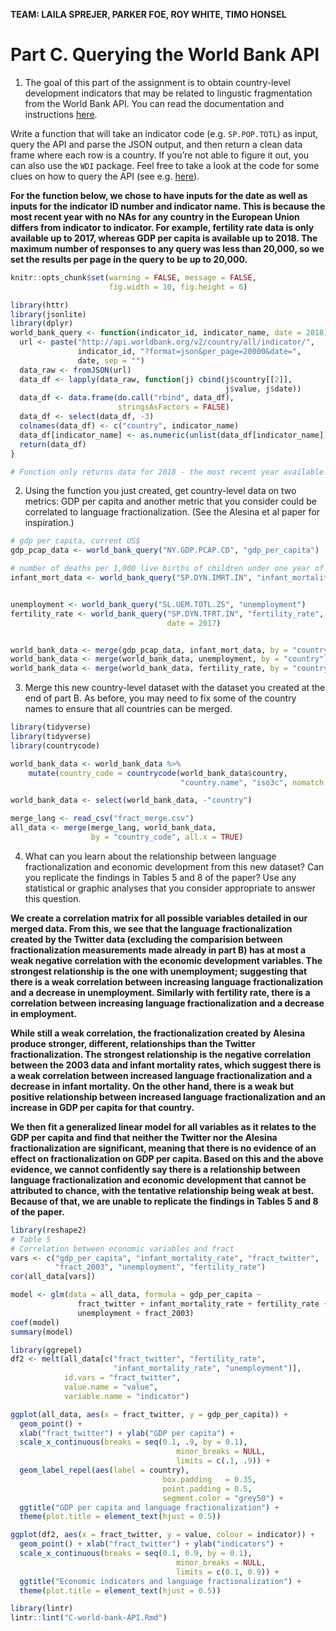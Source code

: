 **TEAM: LAILA SPREJER, PARKER FOE, ROY WHITE, TIMO HONSEL**

# Part C. Querying the World Bank API

1. The goal of this part of the assignment is to obtain country-level development indicators that may be related to lingustic fragmentation from the World Bank API. You can read the documentation and instructions [here](https://datahelpdesk.worldbank.org/knowledgebase/articles/898581-basic-api-call-structures).

Write a function that will take an indicator code (e.g. `SP.POP.TOTL`) as input, query the API and parse the JSON output, and then return a clean data frame where each row is a country. If you're not able to figure it out, you can also use the `WDI` package. Feel free to take a look at the code for some clues on how to query the API (see e.g. [here](https://github.com/vincentarelbundock/WDI/blob/master/R/WDI.R)). 

**For the function below, we chose to have inputs for the date as well as inputs for the indicator ID number and indicator name. This is because the most recent year with no NAs for any country in the European Union differs from indicator to indicator. For example, fertility rate data is only available up to 2017, whereas GDP per capita is available up to 2018. The maximum number of responses to any query was less than 20,000, so we set the results per page in the query to be up to 20,000.**

```{r global_options, include = FALSE}
knitr::opts_chunk$set(warning = FALSE, message = FALSE,
                      fig.width = 10, fig.height = 6)
```

```{r}
library(httr)
library(jsonlite)
library(dplyr)
world_bank_query <- function(indicator_id, indicator_name, date = 2018) {
  url <- paste("http://api.worldbank.org/v2/country/all/indicator/",
               indicator_id, "?format=json&per_page=20000&date=",
               date, sep = "")
  data_raw <- fromJSON(url)
  data_df <- lapply(data_raw, function(j) cbind(j$country[[2]],
                                                j$value, j$date))
  data_df <- data.frame(do.call("rbind", data_df),
                        stringsAsFactors = FALSE)
  data_df <- select(data_df, -3)
  colnames(data_df) <- c("country", indicator_name)
  data_df[indicator_name] <- as.numeric(unlist(data_df[indicator_name]))
  return(data_df)
}

# Function only returns data for 2018 - the most recent year available.
```


2. Using the function you just created, get country-level data on two metrics: GDP per capita and another metric that you consider could be correlated to language fractionalization. (See the Alesina et al paper for inspiration.)

```{r}
# gdp per capita, current US$
gdp_pcap_data <- world_bank_query("NY.GDP.PCAP.CD", "gdp_per_capita")

# number of deaths per 1,000 live births of children under one year of age
infant_mort_data <- world_bank_query("SP.DYN.IMRT.IN", "infant_mortality_rate")


unemployment <- world_bank_query("SL.UEM.TOTL.ZS", "unemployment")
fertility_rate <- world_bank_query("SP.DYN.TFRT.IN", "fertility_rate",
                                   date = 2017)


world_bank_data <- merge(gdp_pcap_data, infant_mort_data, by = "country")
world_bank_data <- merge(world_bank_data, unemployment, by = "country")
world_bank_data <- merge(world_bank_data, fertility_rate, by = "country")

```

3. Merge this new country-level dataset with the dataset you created at the end of part B. As before, you may need to fix some of the country names to ensure that all countries can be merged.

```{r}
library(tidyverse)
library(tidyverse)
library(countrycode)

world_bank_data <- world_bank_data %>%
    mutate(country_code = countrycode(world_bank_data$country,
                                      "country.name", "iso3c", nomatch = NA))

world_bank_data <- select(world_bank_data, -"country")

merge_lang <- read_csv("fract_merge.csv")
all_data <- merge(merge_lang, world_bank_data,
                  by = "country_code", all.x = TRUE)
```

4. What can you learn about the relationship between language fractionalization and economic development from this new dataset? Can you replicate the findings in Tables 5 and 8 of the paper? Use any statistical or graphic analyses that you consider appropriate to answer this question.

**We create a correlation matrix for all possible variables detailed in our merged data. From this, we see that the language fractionalization created by the Twitter data (excluding the comparision between fractionalization measurements made already in part B) has at most a weak negative correlation with the economic development variables. The strongest relationship is the one with unemployment; suggesting that there is a weak correlation between increasing language fractionalization and a decrease in unemployment. Similarly with fertility rate, there is a correlation between increasing language fractionalization and a decrease in employment.**

**While still a weak correlation, the fractionalization created by Alesina produce stronger, different, relationships than the Twitter fractionalization. The strongest relationship is the negative correlation between the 2003 data and infant mortality rates, which suggest there is a weak correlation between increased language fractionalization and a decrease in infant mortality. On the other hand, there is a weak but positive relationship between increased language fractionalization and an increase in GDP per capita for that country.**

**We then fit a generalized linear model for all variables as it relates to the GDP per capita and find that neither the Twitter nor the Alesina fractionalization are significant, meaning that there is no evidence of an effect on fractionalization on GDP per capita. Based on this and the above evidence, we cannot confidently say there is a relationship between language fractionalization and economic development that cannot be attributed to chance, with the tentative relationship being weak at best. Because of that, we are unable to replicate the findings in Tables 5 and 8 of the paper.**

```{r}
library(reshape2)
# Table 5
# Correlation between economic variables and fract
vars <- c("gdp_per_capita", "infant_mortality_rate", "fract_twitter",
          "fract_2003", "unemployment", "fertility_rate")
cor(all_data[vars])

model <- glm(data = all_data, formula = gdp_per_capita ~
               fract_twitter + infant_mortality_rate + fertility_rate +
               unemployment + fract_2003)
coef(model)
summary(model)
```
```{r}
library(ggrepel)
df2 <- melt(all_data[c("fract_twitter", "fertility_rate",
                       "infant_mortality_rate", "unemployment")],
            id.vars = "fract_twitter",
            value.name = "value",
            variable.name = "indicator")

ggplot(all_data, aes(x = fract_twitter, y = gdp_per_capita)) +
  geom_point() +
  xlab("fract_twitter") + ylab("GDP per capita") +
  scale_x_continuous(breaks = seq(0.1, .9, by = 0.1),
                                     minor_breaks = NULL,
                                     limits = c(.1, .9)) +
  geom_label_repel(aes(label = country),
                                  box.padding   = 0.35,
                                  point.padding = 0.5,
                                  segment.color = "grey50") +
  ggtitle("GDP per capita and language fractionalization") +
  theme(plot.title = element_text(hjust = 0.5))

ggplot(df2, aes(x = fract_twitter, y = value, colour = indicator)) +
  geom_point() + xlab("fract_twitter") + ylab("indicators") +
  scale_x_continuous(breaks = seq(0.1, 0.9, by = 0.1),
                                     minor_breaks = NULL,
                                     limits = c(0.1, 0.9)) +
  ggtitle("Economic indicators and language fractionalization") +
  theme(plot.title = element_text(hjust = 0.5))
```

```{r}
library(lintr)
lintr::lint("C-world-bank-API.Rmd")
```

